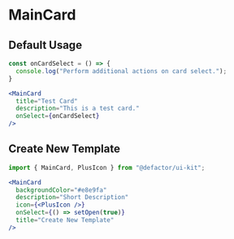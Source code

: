 
<Meta title="V2/Cards/MainCard/Documentation" component={MainCard} />

# MainCard

## Default Usage

```jsx
const onCardSelect = () => {
  console.log("Perform additional actions on card select.");
}
```

```jsx
<MainCard
  title="Test Card"
  description="This is a test card."
  onSelect={onCardSelect}
/>
```

## Create New Template

```jsx
import { MainCard, PlusIcon } from "@defactor/ui-kit";
```
```jsx
<MainCard
  backgroundColor="#e8e9fa"
  description="Short Description"
  icon={<PlusIcon />}
  onSelect={() => setOpen(true)}
  title="Create New Template"
/>
```
